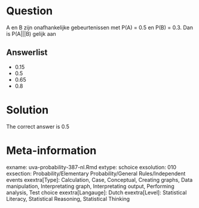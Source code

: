Question
========

A en B zijn onafhankelijke gebeurtenissen met P(A) = 0.5 en P(B) = 0.3. Dan is P(A|||B) gelijk aan 

Answerlist
----------
* 0.15
* 0.5
* 0.65
* 0.8

Solution
========

The correct answer is  0.5 

Meta-information
================
exname: uva-probability-387-nl.Rmd 
extype: schoice 
exsolution: 010 
exsection: Probability/Elementary Probability/General Rules/Independent events
exextra[Type]: Calculation, Case, Conceptual, Creating graphs, Data manipulation, Interpretating graph, Interpretating output, Performing analysis, Test choice 
exextra[Langauge]: Dutch 
exextra[Level]: Statistical Literacy, Statistical Reasoning, Statistical Thinking 
